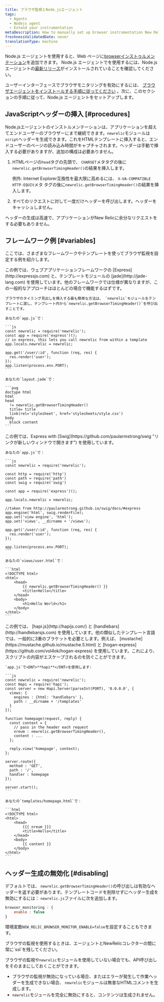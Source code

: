 ```yaml
---
title: ブラウザ監視とNode.jsエージェント
tags:
  - Agents
  - Nodejs agent
  - Extend your instrumentation
metaDescription: How to manually set up browser instrumentation New Relic's Node.js agent.
freshnessValidatedDate: never
translationType: machine
---
```


Node.js エージェントを使用すると、Web ページに[browserインストゥルメンテーション](/docs/browser/new-relic-browser/getting-started/introduction-new-relic-browser)を追加できます。 Node.js エージェントで<InlinePopover type="browser" />を使用するには、Node.js エージェントの[最新リリース](/docs/agents/nodejs-agent/installation-configuration/installing-maintaining-nodejs#upgrading)がインストールされていることを確認してください。

ユーザーインターフェースでブラウザモニタリングを有効にするには、 [ブラウザエージェントをインストールする手順に従ってください](/docs/browser/new-relic-browser/installation/install-new-relic-browser-agent) 。次に、このセクションの手順に従って、Node.js エージェントをセットアップします。

## JavaScriptヘッダーの挿入 [#procedures]

Node.jsエージェントのインストルメンテーションは、アプリケーションを超えてエンドユーザーのブラウザーにまで継続できます。`newrelic`モジュールは`script`ヘッダーを生成できます。これをHTMLテンプレートに挿入すると、エンドユーザーのページの読み込み時間がキャプチャされます。ヘッダーは手動で挿入する必要がありますが、追加の構成は必要ありません。

1. HTMLページの`head`タグの先頭で、 `CHARSET`メタタグの後に`newrelic.getBrowserTimingHeader()`の結果を挿入します。

   例外: <DNT>Internet Explorer</DNT>互換性を最大限に高めるには、 `X-UA-COMPATIBLE HTTP-EQUIV`メタ タグの後に`newrelic.getBrowserTimingHeader()`の結果を挿入します。

2. すべてのリクエストに対して一度だけヘッダーを呼び出します。ヘッダーをキャッシュしません。

ヘッダーの生成は高速で、アプリケーションがNew Relicに余分なリクエストをする必要もありません。

## フレームワーク例 [#variables]

ここでは、さまざまなフレームワークやテンプレートを使ってブラウザ監視を設定する例を紹介します。

<CollapserGroup>
  <Collapser id="example-express" title="エクスプレスと翡翠">
    この例では、ウェブアプリケーションフレームワークの [Express](http://expressjs.com) と、テンプレートモジュールの [jade](http://jade-lang.com) を使用しています。他のフレームワークでは仕様が異なりますが、この一般的なアプローチはほとんどの場合で機能するはずです。

    ブラウザのタイミング見出しを挿入する最も簡単な方法は、 `newrelic`モジュールをテンプレートに渡し、テンプレート内から`newrelic.getBrowserTimingHeader()`を呼び出すことです。

    あなたの`app.js`で：

    ```js
    const newrelic = require('newrelic');
    const app = require('express')();
    // in express, this lets you call newrelic from within a template
    app.locals.newrelic = newrelic;

    app.get('/user/:id', function (req, res) {
      res.render('user');
    });
    app.listen(process.env.PORT);
    ```

    あなたの`layout.jade`で：

    ```pug
    doctype html
    html
    head
      != newrelic.getBrowserTimingHeader()
      title= title
      link(rel='stylesheet', href='stylesheets/style.css')
    body
      block content
    ```
  </Collapser>

  <Collapser id="example-express-swig" title="エクスプレス＆スウィッグ">
    この例では、Express with [Swig](https://github.com/paularmstrong/swig "リンクが新しいウィンドウで開きます") を使用しています。

    あなたの`app.js`で：

    ```js
    const newrelic = require('newrelic');

    const http = require('http')
    const path = require('path')
    const swig = require('swig')

    const app = require('express')();

    app.locals.newrelic = newrelic;

    //taken from http://paularmstrong.github.io/swig/docs/#express
    app.engine('html', swig.renderFile);
    app.set('view engine', 'html');
    app.set('views', __dirname + '/views');

    app.get('/user/:id', function (req, res) {
      res.render('user');
    });

    app.listen(process.env.PORT);
    ```

    あなたの`views/user.html`で：

    ```html
    <!DOCTYPE html>
    <html>
        <head>
            {{ newrelic.getBrowserTimingHeader() }}
            <title>Hello</title>
        </head>
        <body>
            <h1>Hello World</h1>
        </body>
    </html>
    ```
  </Collapser>

  <Collapser id="example-hapijs" title="Hapi.jsとハンドルバー">
    この例では、 [hapi.js](http://hapijs.com/) と [handlebars](http://handlebarsjs.com) を使用しています。他の類似したテンプレート言語では、一般的に3重のブラケットを必要とします。例えば、 [mustache](https://mustache.github.io/mustache.5.html) と [hogan-express](https://github.com/vol4ok/hogan-express) を使用しています。これにより、スクリプトの内容がエスケープされるのを防ぐことができます。

    `app.js`で<DNT>**hapi**</DNT>を使用します:

    ```js
    const newrelic = require('newrelic');
    const Hapi = require('hapi');
    const server = new Hapi.Server(parseInt(PORT), '0.0.0.0', {
      views: {
        engines : {html: 'handlebars' },
        path : __dirname + '/templates'
      }
    });

    function homepage(request, reply) {
      const context = {
        // pass in the header each request
        nreum : newrelic.getBrowserTimingHeader(),
        content : ...
      };

      reply.view('homepage', context);
    };

    server.route({
      method : 'GET',
      path : '/',
      handler : homepage
    });

    server.start();
    ```

    あなたの`templates/homepage.html`で：

    ```html
    <!DOCTYPE html>
    <html>
        <head>
            {{{ nreum }}}
            <title>Hello</title>
        </head>
        <body>
            {{ content }}
        </body>
    </html>
    ```
  </Collapser>
</CollapserGroup>

## ヘッダー生成の無効化 [#disabling]

デフォルトでは、 `newrelic.getBrowserTimingHeader()`の呼び出しは有効なヘッダーを返す必要があります。テンプレートコードを削除せずにヘッダー生成を無効にするには： `newrelic.js`ファイルに次を追加します。

```js
browser_monitoring : {
    enable : false
}
```

環境変数`NEW_RELIC_BROWSER_MONITOR_ENABLE=false`を設定することもできます。

<Callout variant="caution">
  ブラウザの監視を使用するときは、エージェントとNewRelicコレクターの間に常に`ssl`を残してください。
</Callout>

ブラウザの監視や`newrelic`モジュールを使用していない場合でも、API呼び出しをそのままにしておくことができます。

* ブラウザの監視が無効になっている場合、またはエラーが発生して作業ヘッダーを生成できない場合、 `newrelic`モジュールは無害なHTMLコメントを生成します。
* `newrelic`モジュールを完全に無効にすると、コンテンツは生成されません。
